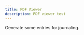 ---
title: PDF Viewer
description: PDF viewer test
---


Generate some entries for journaling.

<PDFViewer client:only="vue" />

